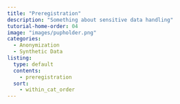 ```yaml
---
title: "Preregistration"
description: "Something about sensitive data handling"
tutorial-home-order: 04
image: "images/pupholder.png"
categories:
  - Anonymization
  - Synthetic Data
listing:
  type: default
  contents:
    - preregistration
  sort:
    - within_cat_order
---
```

